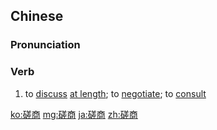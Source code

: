 ==Chinese==
{{zh-forms}}

===Pronunciation===
{{zh-pron
|m=cuōshāng
|c=co1 soeng1
|cat=v
}}

===Verb===
{{zh-verb}}

# to [[discuss]] [[at length]]; to [[negotiate]]; to [[consult]]

{{zh-cat|Advanced}}

[[ko:磋商]]
[[mg:磋商]]
[[ja:磋商]]
[[zh:磋商]]